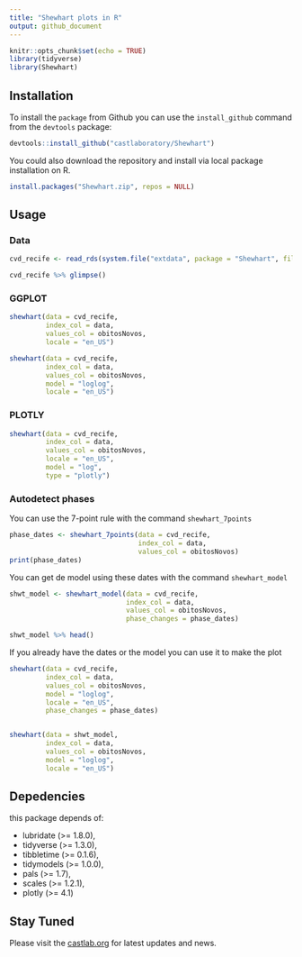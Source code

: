 ```yaml
---
title: "Shewhart plots in R"
output: github_document
---
```


```r
knitr::opts_chunk$set(echo = TRUE)
library(tidyverse)
library(Shewhart)
```


## Installation

To install the `package` from Github you can use the `install_github` command from the `devtools` package:  

```r
devtools::install_github("castlaboratory/Shewhart")
```

You could also download the repository and install via local package installation on R.

```r
install.packages("Shewhart.zip", repos = NULL)
```


## Usage

### Data

```r
cvd_recife <- read_rds(system.file("extdata", package = "Shewhart", file = "recife_2020_covid19.rds"))

cvd_recife %>% glimpse()
```

### GGPLOT

```r
shewhart(data = cvd_recife, 
         index_col = data,
         values_col = obitosNovos, 
         locale = "en_US")
```

```r
shewhart(data = cvd_recife, 
         index_col = data,
         values_col = obitosNovos, 
         model = "loglog",
         locale = "en_US")
```


### PLOTLY


```r
shewhart(data = cvd_recife, 
         index_col = data,
         values_col = obitosNovos, 
         locale = "en_US", 
         model = "log",
         type = "plotly")
```

### Autodetect phases  

You can use the 7-point rule with the command `shewhart_7points`

```r
phase_dates <- shewhart_7points(data = cvd_recife, 
                                index_col = data, 
                                values_col = obitosNovos)
print(phase_dates)
```

You can get de model using these dates with the command `shewhart_model`

```r
shwt_model <- shewhart_model(data = cvd_recife,
                             index_col = data,
                             values_col = obitosNovos, 
                             phase_changes = phase_dates)

shwt_model %>% head()
```

If you already have the dates or the model you can use it to make the plot

```r
shewhart(data = cvd_recife, 
         index_col = data,
         values_col = obitosNovos, 
         model = "loglog",
         locale = "en_US",
         phase_changes = phase_dates)


shewhart(data = shwt_model, 
         index_col = data,
         values_col = obitosNovos, 
         model = "loglog",
         locale = "en_US")
```



## Depedencies

this package depends of:

- lubridate (>= 1.8.0),
- tidyverse (>= 1.3.0),
- tibbletime (>= 0.1.6),
- tidymodels (>= 1.0.0),
- pals (>= 1.7),
- scales (>= 1.2.1),
- plotly (>= 4.1)

## Stay Tuned

Please visit the [castlab.org](https://castlab.org) for latest updates and news.
